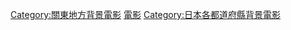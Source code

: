 {{日本行政區劃分類導航|背景電影}}
{{DEFAULTSORT:Gunma}}
[[Category:關東地方背景電影|Category:關東地方背景電影]]
[[Category:群馬縣背景作品|電影]]
[[Category:日本各都道府縣背景電影|Category:日本各都道府縣背景電影]]